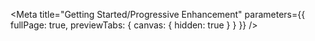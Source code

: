 
<Meta
  title="Getting Started/Progressive Enhancement"
  parameters={{ fullPage: true, previewTabs: { canvas: { hidden: true } } }}
/>

<ProgressiveEnhancement theme="button" />
